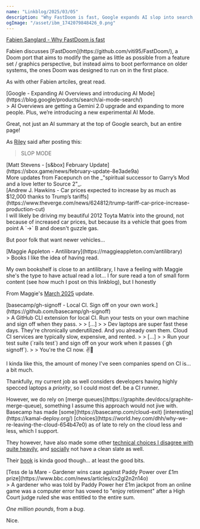 ```yaml
---
name: "Linkblog/2025/03/05"
description: "Why FastDoom is fast, Google expands AI slop into search, s&box update, Maggie's Antilibrary, Basecamp's Local CI, Gardener wins £1m prize due to website bug."
ogImage: "/asset/ibm_1742079848426_0.png"
---
```


[Fabien Sanglard - Why FastDoom is fast](https://fabiensanglard.net/fastdoom/index.html)

<div class="ml-[2rem] mb-8">
Fabien discusses [FastDoom](https://github.com/viti95/FastDoom/), a Doom port that aims to modify the game as little as possible from a feature set / graphics perspective, but instead aims to boot performance on older systems, the ones Doom was designed to run on in the first place.

As with other Fabien artciles, great read.

</div>
[Google - Expanding AI Overviews and introducing AI Mode](https://blog.google/products/search/ai-mode-search/)

<div class="ml-[2rem] mb-8">
> AI Overviews are getting a Gemini 2.0 upgrade and expanding to more people. Plus, we’re introducing a new experimental AI Mode.

Great, not just an AI summary at the top of Google search, but an entire page!

As [Riley](https://rileyflynn.me/) said after posting this:

> SLOP MODE

</div>
[Matt Stevens - [s&box] February Update](https://sbox.game/news/february-update-8e3ade9a)

<div class="ml-[2rem] mb-8">
More updates from Facepunch on the _"spiritual successor to Garry’s Mod and a love letter to Source 2"_.

</div>
[Andrew J. Hawkins - Car prices expected to increase by as much as $12,000 thanks to Trump’s tariffs](https://www.theverge.com/news/624812/trump-tariff-car-price-increase-production-cut)

<div class="ml-[2rem] mb-8">
I will likely be driving my beautiful 2012 Toyta Matrix into the ground, not because of increased car prices, but because its a vehicle that goes from point A `->` B and doesn't guzzle gas.

But poor folk that want newer vehicles...

</div>
[Maggie Appleton - Antilibrary](https://maggieappleton.com/antilibrary)

<div class="ml-[2rem] mb-8">
> Books I like the idea of having read.

My own bookshelf is close to an antilibrary, I have a feeling with Maggie she's the type to have actual read a lot... I for sure read a ton of small form content (see how much I post on this linkblog), but I honestly

<div class="w-full h-4"></div>

From Maggie's [March 2025](https://maggieappleton.com/now-2025-03/) update.

</div>
[basecamp/gh-signoff - Local CI. Sign off on your own work.](https://github.com/basecamp/gh-signoff)

<div class="ml-[2rem] mb-8">
> A GitHub CLI extension for local CI. Run your tests on your own machine and sign off when they pass.
>
> [...]
>
> Dev laptops are super fast these days. They're chronically underutilized. And you already own them. Cloud CI services are typically slow, expensive, and rented.
>
> [...]
>
> Run your test suite (`rails test`) and sign off on your work when it passes (`gh signoff`).
>
> You're the CI now. ✌️👀

I kinda like this, the amount of money I've seen companies spend on CI is... a bit much.

Thankfully, my current job as well considers developers having highly specced laptops a _priority_, so I could most def. be a CI runner.

<div class="ml-[2rem] mb-8">
However, we do rely on [merge queues](https://graphite.dev/docs/graphite-merge-queue), something I assume this approach would not jive with.

</div>
Basecamp has made [some](https://basecamp.com/cloud-exit) [interesting](https://kamal-deploy.org/) [choices](https://world.hey.com/dhh/why-we-re-leaving-the-cloud-654b47e0) as of late to rely on the cloud less and less, which I support.

They however, have also made some other [technical choices I disagree with quite heavily](https://world.hey.com/dhh/you-can-t-get-faster-than-no-build-7a44131c), and [socially](https://www.theverge.com/2021/4/27/22406673/basecamp-political-speech-policy-controversy) not have a clean slate as well.

Their [book](https://basecamp.com/shapeup) is kinda good though... at least the good bits.

</div>
[Tess de la Mare - Gardener wins case against Paddy Power over £1m prize](https://www.bbc.com/news/articles/cx2gl2n2n14o)

<div class="ml-[2rem] mb-8">
> A gardener who was told by Paddy Power her £1m jackpot from an online game was a computer error has vowed to "enjoy retirement" after a High Court judge ruled she was entitled to the entire sum.

_One million pounds_, from a _bug_.

Nice.

</div>
